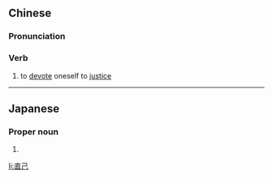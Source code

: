 ==Chinese==
{{zh-forms}}

===Pronunciation===
{{zh-pron
|m=zhíjǐ
|cat=v
}}

===Verb===
{{zh-verb}}

# {{lb|zh|literary}} to [[devote]] oneself to [[justice]]

----

==Japanese==
{{ja-kanjitab|なお|き|yomi=y}}

===Proper noun===
{{ja-pos|proper|なおき}}

# {{given name|male|lang=ja|sort=なおき}}

[[li:直己]]